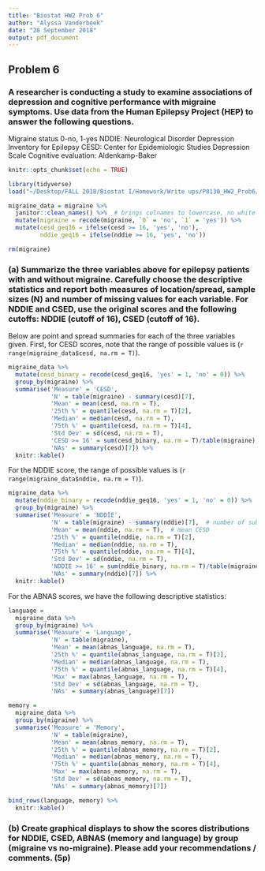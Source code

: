 ```yaml
---
title: "Biostat HW2 Prob 6"
author: "Alyssa Vanderbeek"
date: "28 September 2018"
output: pdf_document
---
```


## Problem 6

### A researcher is conducting a study to examine associations of depression and cognitive performance with migraine symptoms. Use data from the Human Epilepsy Project (HEP) to answer the following questions.

Migraine status 0-no, 1-yes
NDDIE: Neurological Disorder Depression Inventory for Epilepsy
CESD: Center for Epidemiologic Studies Depression Scale
Cognitive evaluation: Aldenkamp-Baker

```r
knitr::opts_chunk$set(echo = TRUE)

library(tidyverse)
load("~/Desktop/FALL 2018/Biostat I/Homework/Write ups/P8130_HW2_Prob6/migraine.RData")

migraine_data = migraine %>%
  janitor::clean_names() %>%  # brings colnames to lowercase, no white space
  mutate(migraine = recode(migraine, `0` = 'no', `1` = 'yes')) %>% 
  mutate(cesd_geq16 = ifelse(cesd >= 16, 'yes', 'no'),
         nddie_geq16 = ifelse(nddie >= 16, 'yes', 'no'))

rm(migraine)
```


### (a) Summarize the three variables above for epilepsy patients with and without migraine. Carefully choose the descriptive statistics and report both measures of location/spread, sample sizes (N) and number of missing values for each variable. For NDDIE and CSED, use the original scores and the following cutoffs: NDDIE (cutoff of 16), CSED (cutoff of 16). 


Below are point and spread summaries for each of the three variables given. First, for CESD scores, note that the range of possible values is (`r range(migraine_data$cesd, na.rm = T)`).

```r
migraine_data %>%
  mutate(cesd_binary = recode(cesd_geq16, 'yes' = 1, 'no' = 0)) %>%
  group_by(migraine) %>%
  summarise('Measure' = 'CESD',
            'N' = table(migraine) - summary(cesd)[7],  
            'Mean' = mean(cesd, na.rm = T),  
            '25th %' = quantile(cesd, na.rm = T)[2],
            'Median' = median(cesd, na.rm = T),
            '75th %' = quantile(cesd, na.rm = T)[4],
            'Std Dev' = sd(cesd, na.rm = T),
            'CESD >= 16' = sum(cesd_binary, na.rm = T)/table(migraine),
            'NAs' = summary(cesd)[7]) %>%
  knitr::kable()
```


For the NDDIE score, the range of possible values is (`r range(migraine_data$nddie, na.rm = T)`).

```r
migraine_data %>%
  mutate(nddie_binary = recode(nddie_geq16, 'yes' = 1, 'no' = 0)) %>%
  group_by(migraine) %>%
  summarise('Measure' = 'NDDIE',
            'N' = table(migraine) - summary(nddie)[7],  # number of subjects per group
            'Mean' = mean(nddie, na.rm = T),  # mean CESD
            '25th %' = quantile(nddie, na.rm = T)[2],
            'Median' = median(nddie, na.rm = T),
            '75th %' = quantile(nddie, na.rm = T)[4],
            'Std Dev' = sd(nddie, na.rm = T),
            'NDDIE >= 16' = sum(nddie_binary, na.rm = T)/table(migraine),
            'NAs' = summary(nddie)[7]) %>%
  knitr::kable()
```

For the ABNAS scores, we have the following descriptive statistics:

```r
language = 
  migraine_data %>%
  group_by(migraine) %>%
  summarise('Measure' = 'Language',
            'N' = table(migraine),  
            'Mean' = mean(abnas_language, na.rm = T),  
            '25th %' = quantile(abnas_language, na.rm = T)[2],
            'Median' = median(abnas_language, na.rm = T),
            '75th %' = quantile(abnas_language, na.rm = T)[4],
            'Max' = max(abnas_language, na.rm = T),
            'Std Dev' = sd(abnas_language, na.rm = T),
            'NAs' = summary(abnas_language)[7]) 

memory = 
  migraine_data %>%
  group_by(migraine) %>%
  summarise('Measure' = 'Memory',
            'N' = table(migraine),  
            'Mean' = mean(abnas_memory, na.rm = T),  
            '25th %' = quantile(abnas_memory, na.rm = T)[2],
            'Median' = median(abnas_memory, na.rm = T),
            '75th %' = quantile(abnas_memory, na.rm = T)[4],
            'Max' = max(abnas_memory, na.rm = T),
            'Std Dev' = sd(abnas_memory, na.rm = T),
            'NAs' = summary(abnas_memory)[7]) 

bind_rows(language, memory) %>%
  knitr::kable()
```




### (b) Create graphical displays to show the scores distributions for NDDIE, CSED, ABNAS (memory and language) by group (migraine vs no-migraine). Please add your recommendations / comments. (5p)

